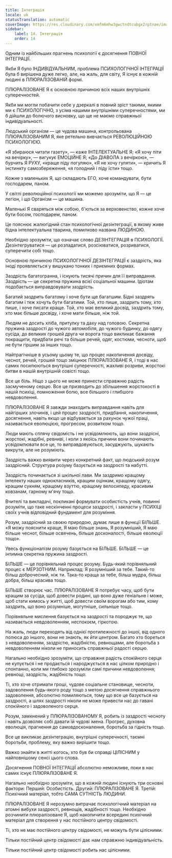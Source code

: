 ```yaml
---
title: Інтеграція
locale: uk
statusTranslation: automatic
coverImage: https://res.cloudinary.com/xmfm6mhw3gwctndtcubgx2rptnae/image/upload/v1740337243/small_cover_educacion_fundamental_a051170f1c.webp
sidebar:
    label: 14. Інтеграція
    order: 14
---
```

Одним із найбільших прагнень психології є досягнення ПОВНОЇ ІНТЕГРАЦІЇ.

Якби Я було ІНДИВІДУАЛЬНИМ, проблема ПСИХОЛОГІЧНОЇ ІНТЕГРАЦІЇ була б вирішена дуже легко, але, на жаль, для світу, Я існує в кожній людині в ПЛЮРАЛІЗОВАНІЙ формі.

ПЛЮРАЛІЗОВАНЕ Я є основною причиною всіх наших внутрішніх суперечностей.

Якби ми могли побачити себе у дзеркалі в повний зріст такими, якими ми є ПСИХОЛОГІЧНО, з усіма нашими внутрішніми суперечностями, ми б дійшли до болючого висновку, що ще не маємо справжньої індивідуальності.

Людський організм — це чудова машина, контрольована ПЛЮРАЛІЗОВАНИМ Я, яке ретельно вивчається РЕВОЛЮЦІЙНОЮ ПСИХОЛОГІЄЮ.

«Я збираюся читати газету», — каже ІНТЕЛЕКТУАЛЬНЕ Я; «Я хочу піти на вечірку», — вигукує ЕМОЦІЙНЕ Я; «До ДІАВОЛА з вечіркою», — бурчить Я РУХУ, «краще піду погуляю», «Я не хочу гуляти», — кричить Я інстинкту самозбереження, «я голодний і піду їсти» тощо.

Кожне з маленьких Я, що складають ЕГО, хоче командувати, бути господарем, паном.

У світлі революційної психології ми можемо зрозуміти, що Я — це легіон, і що Організм — це машина.

Маленькі Я сваряться між собою, б'ються за верховенство, кожне хоче бути босом, господарем, паном.

Це пояснює жалюгідний стан психологічної дезінтеграції, в якому живе бідна інтелектуальна тварина, помилково названа ЛЮДИНОЮ.

Необхідно зрозуміти, що означає слово ДЕЗІНТЕГРАЦІЯ в ПСИХОЛОГІЇ. Дезінтегруватися — це розпадатися, розсіюватися, розриватися, суперечити собі тощо.

Основною причиною ПСИХОЛОГІЧНОЇ ДЕЗІНТЕГРАЦІЇ є заздрість, яка іноді проявляється у вишукано тонких і приємних формах.

Заздрість багатогранна, і існують тисячі причин для її виправдання. Заздрість — це секретна пружина всієї соціальної машини. Ідіотам подобається виправдовувати заздрість.

Багатий заздрить багатому і хоче бути ще багатшим. Бідні заздрять багатим і теж хочуть бути багатими. Той, хто пише, заздрить тому, хто пише, і хоче писати краще. Той, хто має великий досвід, заздрить тому, хто має більше досвіду, і хоче мати більше, ніж той.

Людям не досить хліба, притулку та даху над головою. Секретна пружина заздрості до чужого автомобіля, до чужого будинку, до одягу сусіда, до великих грошей друга чи ворога тощо викликає бажання покращити, придбати речі та більше речей, одяг, костюми, чесноти, щоб не бути гіршим за інших тощо.

Найтрагічніше в усьому цьому те, що процес накопичення досвіду, чеснот, речей, грошей тощо зміцнює ПЛЮРАЛІЗОВАНЕ Я, і тоді в нас самих посилюються внутрішні суперечності, жахливі розриви, жорстокі битви в нашій внутрішній совісті тощо.

Все це біль. Ніщо з цього не може принести справжню радість засмученому серцю. Все це призводить до збільшення жорстокості в нашій психіці, помноження болю, все більшого і глибшого невдоволення.

ПЛЮРАЛІЗОВАНЕ Я завжди знаходить виправдання навіть для найгірших злочинів, і цей процес заздрості, придбання, накопичення, досягнення, навіть якщо це відбувається за рахунок чужої праці, називається еволюцією, прогресом, розвитком тощо.

Люди мають сплячу свідомість і не усвідомлюють, що вони заздрісні, жорстокі, жадібні, ревниві, і коли з якоїсь причини вони починають усвідомлювати все це, то виправдовуються, засуджують, шукають викрути, але не розуміють.

Заздрість важко виявити через конкретний факт, що людський розум заздрісний. Структура розуму базується на заздрості та набутті.

Заздрість починається зі шкільної лави. Ми заздримо кращому інтелекту наших однокласників, кращим оцінкам, кращому одягу, кращим сукням, кращому взуттю, кращому велосипеду, красивим ковзанам, гарному м'ячу тощо.

Вчителі та викладачі, покликані формувати особистість учнів, повинні розуміти, що таке нескінченні процеси заздрості, і закласти у ПСИХІЦІ своїх учнів відповідний фундамент для розуміння.

Розум, заздрісний за своєю природою, думає лише в функції БІЛЬШЕ. «Я можу пояснити краще, Я маю більше знань, Я розумніший, Я маю більше чеснот, більше освячень, більше досконалості, більше еволюції тощо».

Увесь функціоналізм розуму базується на БІЛЬШЕ. БІЛЬШЕ — це інтимна секретна пружина заздрості.

БІЛЬШЕ — це порівняльний процес розуму. Будь-який порівняльний процес є МЕРЗОТНИМ. Наприклад: Я розумніший за тебе. Такий-то більш доброчесний, ніж ти. Така-то краща за тебе, більш мудра, більш добра, більш красива тощо.

БІЛЬШЕ створює час. ПЛЮРАЛІЗОВАНЕ Я потребує часу, щоб бути кращим за сусіда, щоб довести родині, що воно дуже геніальне і може, щоб стати кимось у житті, щоб довести своїм ворогам або тим, кому заздрить, що воно розумніше, могутніше, сильніше тощо.

Порівняльне мислення базується на заздрості та породжує те, що називається невдоволенням, неспокоєм, гіркотою.

На жаль, люди переходять від однієї протилежності до іншої, від одного полюса до іншого, вони не знають, як йти центром. Багато хто бореться з невдоволенням, заздрістю, жадібністю, ревнощами, але боротьба з невдоволенням ніколи не приносить справжньої радості серцю.

Нагально необхідно зрозуміти, що справжня радість спокійного серця не купується і не продається і народжується в нас цілком природно і спонтанно, коли ми глибоко зрозуміли самі причини невдоволення; ревнощі, заздрість, жадібність тощо.

Ті, хто хоче отримати гроші, чудове соціальне становище, чесноти, задоволення будь-якого роду тощо з метою досягнення справжнього задоволення, абсолютно помиляються, тому що все це базується на заздрості, а шлях заздрості ніколи не може привести нас до гавані спокійного і задоволеного серця.

Розум, замкнений у ПЛЮРАЛІЗОВАНОМУ Я, робить із заздрості чесноту і навіть дозволяє собі давати їй чудові імена. Прогрес, духовна еволюція, прагнення до самовдосконалення, боротьба за гідність тощо.

Все це викликає дезінтеграцію, внутрішні суперечності, таємні боротьби, проблему, яку важко вирішити тощо.

Важко знайти в житті когось, хто був би справді ЦІЛІСНИМ у найповнішому сенсі цього слова.

Досягнення ПОВНОЇ ІНТЕГРАЦІЇ абсолютно неможливе, поки в нас самих існує ПЛЮРАЛІЗОВАНЕ Я.

Нагально необхідно зрозуміти, що в кожній людині існують три основні фактори: Перший: Особистість. Другий: ПЛЮРАЛІЗОВАНЕ Я. Третій: Психічний матеріал, тобто САМА СУТНІСТЬ ЛЮДИНИ.

ПЛЮРАЛІЗОВАНЕ Я нерозумно витрачає психологічний матеріал на атомні вибухи заздрості, ревнощів, жадібності тощо. Необхідно розчинити плюралізоване Я, щоб накопичити всередині психічний матеріал для створення у нас постійного центру свідомості.

Ті, хто не має постійного центру свідомості, не можуть бути цілісними.

Тільки постійний центр свідомості дає нам справжню індивідуальність.

Тільки постійний центр свідомості робить нас цілісними.

